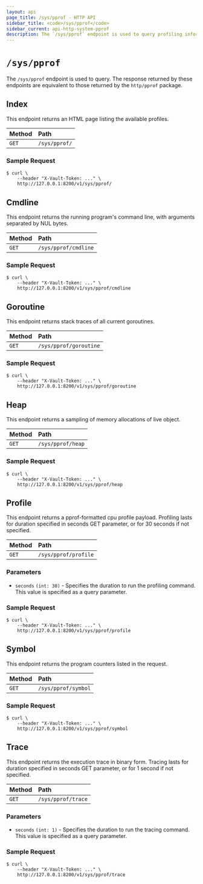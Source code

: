 ```yaml
---
layout: api
page_title: /sys/pprof - HTTP API
sidebar_title: <code>/sys/pprof</code>
sidebar_current: api-http-system-pprof
description: The `/sys/pprof` endpoint is used to query profiling information.
---
```


# `/sys/pprof`

The `/sys/pprof` endpoint is used to query. The response returned by
these endpoints are equivalent to those returned by the `http/pprof`
package.

## Index

This endpoint returns an HTML page listing the available profiles.

| Method | Path          |
|:-------|:--------------|
| `GET`  | `/sys/pprof/` |

### Sample Request

```
$ curl \
    --header "X-Vault-Token: ..." \
    http://127.0.0.1:8200/v1/sys/pprof/
```

## Cmdline

This endpoint returns the running program's command line, with arguments
separated by NUL bytes.

| Method | Path                 |
|:-------|:---------------------|
| `GET`  | `/sys/pprof/cmdline` |

### Sample Request

```
$ curl \
    --header "X-Vault-Token: ..." \
    http://127.0.0.1:8200/v1/sys/pprof/cmdline
```

## Goroutine

This endpoint returns stack traces of all current goroutines.

| Method | Path                   |
|:-------|:-----------------------|
| `GET`  | `/sys/pprof/goroutine` |

### Sample Request

```
$ curl \
    --header "X-Vault-Token: ..." \
    http://127.0.0.1:8200/v1/sys/pprof/goroutine
```

## Heap

This endpoint returns a sampling of memory allocations of live object.

| Method | Path              |
|:-------|:------------------|
| `GET`  | `/sys/pprof/heap` |

### Sample Request

```
$ curl \
    --header "X-Vault-Token: ..." \
    http://127.0.0.1:8200/v1/sys/pprof/heap
```

## Profile

This endpoint returns a pprof-formatted cpu profile payload. Profiling
lasts for duration specified in seconds GET parameter, or for 30 seconds
if not specified.

| Method | Path                 |
|:-------|:---------------------|
| `GET`  | `/sys/pprof/profile` |

### Parameters

- `seconds` `(int: 30)` - Specifies the duration to run the profiling 
  command. This value is specified as a query parameter.

### Sample Request

```
$ curl \
    --header "X-Vault-Token: ..." \
    http://127.0.0.1:8200/v1/sys/pprof/profile
```

## Symbol

This endpoint returns the program counters listed in the request.

| Method | Path                |
|:-------|:--------------------|
| `GET`  | `/sys/pprof/symbol` |

### Sample Request

```
$ curl \
    --header "X-Vault-Token: ..." \
    http://127.0.0.1:8200/v1/sys/pprof/symbol
```


## Trace

This endpoint returns the execution trace in binary form. Tracing lasts
for duration specified in seconds GET parameter, or for 1 second if not
specified.

| Method | Path               |
|:-------|:-------------------|
| `GET`  | `/sys/pprof/trace` |

### Parameters

- `seconds` `(int: 1)` - Specifies the duration to run the tracing 
  command. This value is specified as a query parameter.
  
### Sample Request

```
$ curl \
    --header "X-Vault-Token: ..." \
    http://127.0.0.1:8200/v1/sys/pprof/trace
```
